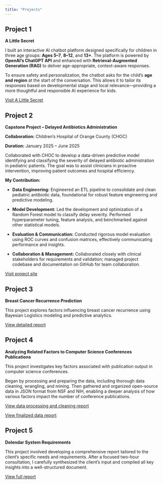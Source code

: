 ```yaml
---
title: "Projects"
---
```


## Project 1

**A Little Secret**

I built an interactive AI chatbot platform designed specifically for children in three age groups: **Ages 5–7**, **8–12**, and **13+**. The platform is powered by **OpenAI’s ChatGPT API** and enhanced with **Retrieval-Augmented Generation (RAG)** to deliver age-appropriate, context-aware responses.

To ensure safety and personalization, the chatbot asks for the child's **age and region** at the start of the conversation. This allows it to tailor its responses based on developmental stage and local relevance—providing a more thoughtful and responsible AI experience for kids.

[Visit A Little Secret](https://udify.app/chat/mWZA7pZ9UzqpC2s2)

## Project 2

**Capstone Project – Delayed Antibiotics Administration**

**Collaboration:** Children's Hospital of Orange County (CHOC)

**Duration:** January 2025 – June 2025

Collaborated with CHOC to develop a data-driven predictive model identifying and classifying the severity of delayed antibiotic administration in pediatric patients. The goal was to assist clinicians in proactive intervention, improving patient outcomes and hospital efficiency.

**My Contribution:**

-   **Data Engineering:** Engineered an ETL pipeline to consolidate and clean pediatric antibiotic data, foundational for robust feature engineering and predictive modeling.

-   **Model Development:** Led the development and optimization of a Random Forest model to classify delay severity. Performed hyperparameter tuning, feature analysis, and benchmarked against other statistical models.

-   **Evaluation & Communication:** Conducted rigorous model evaluation using ROC curves and confusion matrices, effectively communicating performance and insights.

-   **Collaboration & Management:** Collaborated closely with clinical stakeholders for requirements and validation; managed project codebase and documentation on GitHub for team collaboration.

[Visit project site](https://sites.google.com/uci.edu/2025stats170a-group9-site/home?authuser=0)

## Project 3

**Breast Cancer Recurrence Prediction**

This project explores factors influencing breast cancer recurrence using Bayesian Logistics modeling and predictive analytics.

[View detailed report](media/Breast_Cancer_Recurrence_Prediction.md)

## Project 4

**Analyzing Related Factors to Computer Science Conferences Publications**

This project investigates key factors associated with publication output in computer science conferences.

Began by processing and preparing the data, including thorough data cleaning, wrangling, and mining. Then gathered and organized open-source data in JSON format from NSF and NIH, enabling a deeper analysis of how various factors impact the number of conference publications.

[View data processing and cleaning report](media/Stats170A_a1.md)

[View finalized data report](media/Stats170A_a2.md)

## Project 5

**Dolendar System Requirements**

This project involved developing a comprehensive report tailored to the client's specific needs and requirements. After a focused two-hour consultation, I carefully synthesized the client's input and compiled all key insights into a well-structured document.

[View full report](media/Dolendar_System_Requirements.md)
